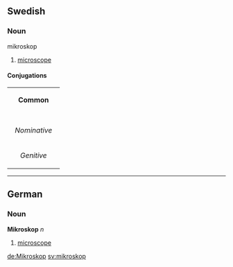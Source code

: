 ==Swedish==
===Noun===
;mikroskop
#[[microscope]]

====Conjugations====
{| border=1 cellspacing=0 
| bgcolor=#FFFFF0 colspan=5 align=center | '''Common''' 
|- 
|- bgcolor=#FFFFF0 align=center 
! rowspan=2 | 
| colspan=2 width=105 | ''Singular'' 
| colspan=2 | ''Plural'' 
|- bgcolor=#FFFFF0 align=center 
| width=105 | ''Indefinite'' 
| width=105 | ''Definite'' 
| width=105 | ''Indefinite'' 
|  width=105 | ''Definite'' 
|- align=center 
| width=105 bgcolor=#FFFFF0 | ''Nominative'' 
| [[mikroskop]] 
| [[mikroskopet]] 
| [[mikroskop]] 
| [[mikroskopen]] 
|- align=center 
| width=105 bgcolor=#FFFFF0 | ''Genitive'' 
| [[mikroskops]] 
| [[mikroskopets]] 
| [[mikroskops]] 
| [[mikroskopens]]  
|} 

----
==German==
===Noun===
'''Mikroskop''' ''n''
#[[microscope]]


[[de:Mikroskop]]
[[sv:mikroskop]]